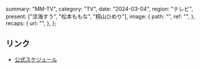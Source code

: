   summary: "MM-TV",
  category: "TV",
  date: "2024-03-04",
  region: "テレビ",
  present: ["涼海すう", "松本ももな", "籾山ひめり"],
  image: {
    path: "",
    ref: "",
  },
  recaps: {
    url: "",
  },
};

## リンク

- [公式スケジュール](https://takanenonadeshiko.jp/?p=1896)
